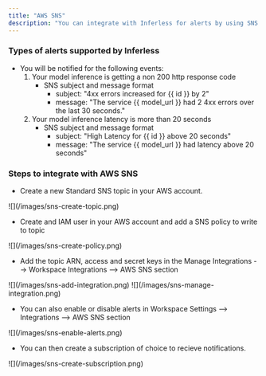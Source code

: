 ```yaml
---
title: "AWS SNS"
description: "You can integrate with Inferless for alerts by using SNS to send notifications about critical events related to model health."
---
```


### Types of alerts supported by Inferless
* You will be notified for the following events:
   1) Your model inference is getting a non 200 http response code
      * SNS subject and message format
         * subject: "4xx errors increased for {{ id }} by 2"
         * message: "The service {{ model_url }} had 2 4xx errors over the last 30 seconds."
   2) Your model inference latency is more than 20 seconds
      * SNS subject and message format
         * subject: "High Latency for {{ id }} above 20 seconds"
         * message: "The service {{ model_url }} had latency above 20 seconds"



### Steps to integrate with AWS SNS

* Create a new Standard SNS topic in your AWS account.
<Frame caption = "Create SNS topic.">![](/images/sns-create-topic.png)</Frame>  

* Create and IAM user in your AWS account and add a SNS policy to write to topic
<Frame caption = "Create SNS user and write policy.">![](/images/sns-create-policy.png)</Frame>  

* Add the topic ARN, access and secret keys in the Manage Integrations --> Workspace Integrations --> AWS SNS section
<Frame caption = "Add SNS Integration">![](/images/sns-add-integration.png)</Frame>  

<Frame caption = "Add SNS Integration">![](/images/sns-manage-integration.png)</Frame>  

* You can also enable or disable alerts in Workspace Settings --> Integrations --> AWS SNS section
<Frame caption = "Enable Alerts">![](/images/sns-enable-alerts.png)</Frame>  

* You can then create a subscription of choice to recieve notifications. 
<Frame caption = "Create SNS subscription">![](/images/sns-create-subscription.png)</Frame>  


